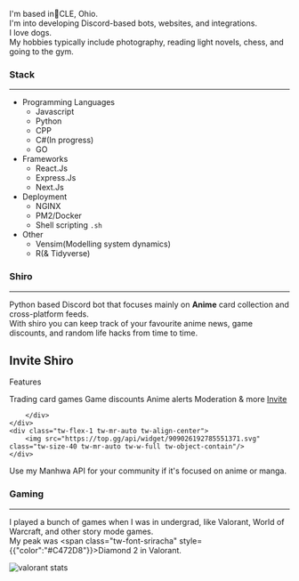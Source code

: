 I'm based in📍CLE, Ohio.<br/>
I'm into developing Discord-based bots, websites, and integrations.<br/>
I love dogs.<br/>
My hobbies typically include photography, reading light novels, chess, and going to the gym.

### Stack
---
- Programming Languages
    - Javascript
    - Python
    - CPP
    - C#(In progress)
    - GO
- Frameworks
    - React.Js
    - Express.Js
    - Next.Js
- Deployment
    - NGINX
    - PM2/Docker
    - Shell scripting `.sh`
- Other 
    - Vensim(Modelling system dynamics)
    - R(& Tidyverse)

### Shiro
---
Python based Discord bot that focuses mainly on **Anime** card collection and cross-platform feeds.<br/>
With shiro you can keep track of your favourite anime news, game discounts, and random life hacks from time to time.


<div class="tw-w-full tw-h-full tw-bg-gray-900 tw-p-8 tw-gap-y-2 tw-items-center mobile:tw-flex-col mobile:tw-w-auto tablet:tw-flex tablet:tw-flex-row">
    <div class="tw-flex-1">
        <h2 class="tw-text-white">Invite Shiro</h2>
        <p class="tw-text-white">Features</p>
        <div class="tw-grid tw-grid-cols-2 mobile:tw-flex mobile:tw-flex-col tw-gap-y-2">
            <span class="tw-text-gray-300 tw-text-base">Trading card games</span>
            <span class="tw-text-gray-300 tw-text-base">Game discounts</span>
            <span class="tw-text-gray-300 tw-text-base">Anime alerts</span>
            <span class="tw-text-gray-300 tw-text-base">Moderation & more</span>
            <a href="https://top.gg/bot/909026192785551371" class="tw-p-2 tw-text-center tw-w-12 tw-rounded-md tw-bg-indigo-500 tw-text-base tw-text-white tw-shadow-sm hover:tw-bg-indigo-400 focus-visible:tw-outline focus-visible:tw-outline-2 focus-visible:tw-outline-offset-2 focus-visible:tw-outline-indigo-500">Invite</a>

        </div>
    </div>
    <div class="tw-flex-1 tw-mr-auto tw-align-center">
        <img src="https://top.gg/api/widget/909026192785551371.svg" class="tw-size-40 tw-mr-auto tw-w-full tw-object-contain"/>
    </div>
</div>

<p class="hover:tw--translate-y-1 hover:tw-transition ease-in-out tw-duration-300 tw-w-fit tw-underline hover:tw-cursor-pointer">Use my Manhwa API for your community if it's focused on anime or manga.</p>

### Gaming
---
I played a bunch of games when I was in undergrad, like Valorant, World of Warcraft, and other story mode games.<br/>
My peak was <span class="tw-font-sriracha" style={{"color":"#C472D8"}}>Diamond 2</span> in Valorant.

![valorant stats](/images/valorant/rank.png)